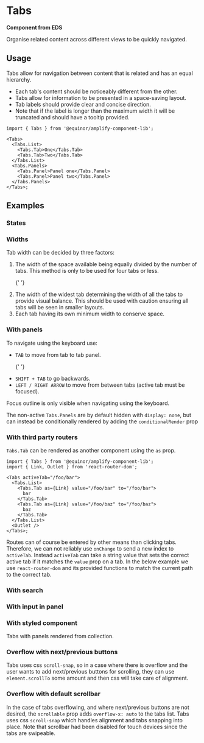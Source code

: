 
# Tabs

**Component from EDS**

Organise related content across different views to be quickly navigated.

<Links
  ariaUrl="https://www.w3.org/WAI/ARIA/apg/patterns/tabpanel/"
  figmaUrl="https://www.figma.com/file/0bGXR2sCwMVSDNyyzu5BXrO5/UI%E2%80%94User-Interface?node-id=17417%3A0"
  sourceUrl="https://github.com/equinor/design-system/blob/develop/packages/eds-core-react/src/components/Tabs/Tabs.tsx"
  edsSBUrl="https://storybook.eds.equinor.com/?path=/docs/navigation-tabs--docs"
/>

<Primary />

<PropsTable />

## Usage

Tabs allow for navigation between content that is related and has an equal hierarchy.

<ul>
  <li>Each tab's content should be noticeably different from the other.</li>
  <li>Tabs allow for information to be presented in a space-saving layout.</li>
  <li>Tab labels should provide clear and concise direction.</li>

  <li>
    Note that if the label is longer than the maximum width it will be truncated
    and should have a tooltip provided.
  </li>
</ul>

```tsx
import { Tabs } from '@equinor/amplify-component-lib';

<Tabs>
  <Tabs.List>
    <Tabs.Tab>One</Tabs.Tab>
    <Tabs.Tab>Two</Tabs.Tab>
  </Tabs.List>
  <Tabs.Panels>
    <Tabs.Panel>Panel one</Tabs.Panel>
    <Tabs.Panel>Panel two</Tabs.Panel>
  </Tabs.Panels>
</Tabs>;
```

## Examples

### States

<Canvas of={ComponentStories.States} />

### Widths

Tab width can be decided by three factors:

<ol>
  <li>
    The width of the space available being equally divided by the number of
    tabs. This method is only to be used for four tabs or less.
  </li>

{' '}

<li>
  The width of the widest tab determining the width of all the tabs to provide
  visual balance. This should be used with caution ensuring all tabs will be
  seen in smaller layouts.
</li>

  <li>Each tab having its own minimum width to conserve space.</li>
</ol>

<Canvas of={ComponentStories.Widths} />

### With panels

To navigate using the keyboard use:

<ul>
  <li>
    <code>TAB</code> to move from tab to tab panel.
  </li>

{' '}

<li>
  <code>SHIFT + TAB</code> to go backwards.
</li>

  <li>
    <code>LEFT / RIGHT ARROW</code> to move from between tabs (active tab must
    be focused).
  </li>
</ul>

Focus outline is only visible when navigating using the keyboard.

The non-active `Tabs.Panels` are by default hidden with `display: none`, but can instead be conditionally rendered by adding the `conditionalRender` prop

<Canvas of={ComponentStories.WithPanels} />

### With third party routers

`Tabs.Tab` can be rendered as another component using the `as` prop.

```tsx
import { Tabs } from '@equinor/amplify-component-lib';
import { Link, Outlet } from 'react-router-dom';

<Tabs activeTab="/foo/bar">
  <Tabs.List>
    <Tabs.Tab as={Link} value="/foo/bar" to="/foo/bar">
      bar
    </Tabs.Tab>
    <Tabs.Tab as={Link} value="/foo/baz" to="/foo/baz">
      baz
    </Tabs.Tab>
  </Tabs.List>
  <Outlet />
</Tabs>;
```

Routes can of course be entered by other means than clicking tabs. Therefore, we can not reliably use `onChange` to send a new index to `activeTab`. Instead `activeTab` can take a string value that sets the correct active tab if it matches the `value` prop on a tab. In the below example we use `react-router-dom` and its provided functions to match the current path to the correct tab.

<Canvas of={ComponentStories.Router} />

### With search

<Canvas of={ComponentStories.WithSearch} />

### With input in panel

<Canvas of={ComponentStories.WithInputInPanel} />

### With styled component

Tabs with panels rendered from collection.

<Canvas of={ComponentStories.WithStyledComponent} />

### Overflow with next/previous buttons

Tabs uses css `scroll-snap`, so in a case where there is overflow and the user wants to add next/previous buttons for scrolling,
they can use `element.scrollTo` some amount and then css will take care of alignment.

<Canvas of={ComponentStories.Overflow} />

### Overflow with default scrollbar

In the case of tabs overflowing, and where next/previous buttons are not desired, the `scrollable` prop adds `overflow-x: auto` to the tabs list.
Tabs uses css `scroll-snap` which handles alignment and tabs snapping into place.
Note that scrollbar had been disabled for touch devices since the tabs are swipeable.

<Canvas of={ComponentStories.OverflowScroll} />
